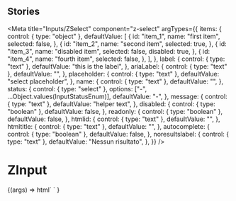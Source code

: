 
## Stories

<Meta
  title="Inputs/ZSelect"
  component="z-select"
  argTypes={{
    items: {
      control: { type: "object" },
      defaultValue: [
        {
          id: "item_1",
          name: "first item",
          selected: false,
        },
        {
          id: "item_2",
          name: "second item",
          selected: true,
        },
        {
          id: "item_3",
          name: "disabled item",
          selected: false,
          disabled: true,
        },
        {
          id: "item_4",
          name: "fourth item",
          selected: false,
        },
      ],
    },
    label: {
      control: { type: "text" },
      defaultValue: "this is the label",
    },
    ariaLabel: {
      control: { type: "text" },
      defaultValue: "",
    },
    placeholder: {
      control: { type: "text" },
      defaultValue: "select placeholder",
    },
    name: {
      control: { type: "text" },
      defaultValue: "",
    },
    status: {
      control: { type: "select" },
      options: ["-", ...Object.values(InputStatusEnum)],
      defaultValue: "-",
    },
    message: {
      control: { type: "text" },
      defaultValue: "helper text",
    },
    disabled: {
      control: { type: "boolean" },
      defaultValue: false,
    },
    readonly: {
      control: { type: "boolean" },
      defaultValue: false,
    },
    htmlid: {
      control: { type: "text" },
      defaultValue: "",
    },
    htmltitle: {
      control: { type: "text" },
      defaultValue: "",
    },
    autocomplete: {
      control: { type: "boolean" },
      defaultValue: false,
    },
    noresultslabel: {
      control: { type: "text" },
      defaultValue: "Nessun risultato",
    },
  }}
/>

# ZInput

<Canvas>
  <Story name="z-select">
    {(args) =>
      html`
        <z-select
          items=${JSON.stringify(args.items)}
          label=${args.label}
          aria-label=${args.ariaLabel}
          placeholder=${args.placeholder}
          name=${args.name}
          status=${args.status}
          message=${args.message}
          autocomplete=${args.autocomplete}
          noresultslabel=${args.noresultslabel}
          disabled=${args.disabled}
          readonly=${args.readonly}
          htmlid=${args.htmlid}
          htmltitle=${args.htmltitle}
        ></z-select>
      `
    }
  </Story>
</Canvas>

<ArgsTable of="z-select" />
